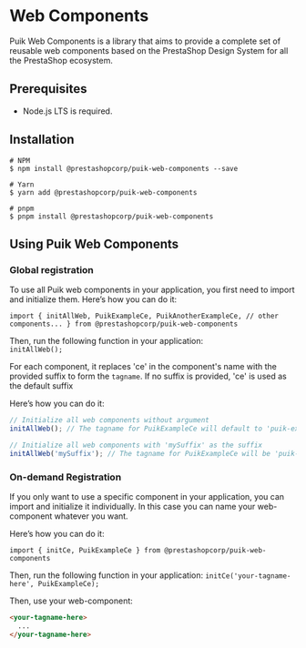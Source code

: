 
<Meta title="Docs/Web Components" />

# Web Components

Puik Web Components is a library that aims to provide a complete set of reusable web components based on the PrestaShop Design System for all the PrestaShop ecosystem.

## Prerequisites

- Node.js LTS is required.

## Installation

```shell
# NPM
$ npm install @prestashopcorp/puik-web-components --save

# Yarn
$ yarn add @prestashopcorp/puik-web-components

# pnpm
$ pnpm install @prestashopcorp/puik-web-components
```

## Using Puik Web Components

### Global registration

To use all Puik web components in your application, you first need to import and initialize them. Here’s how you can do it:  

`import {
  initAllWeb,
  PuikExampleCe,
  PuikAnotherExampleCe,
  // other components...
 } from @prestashopcorp/puik-web-components`  

Then, run the following function in your application:  
`initAllWeb();`

For each component, it replaces 'ce' in the component's name with the provided suffix to form the `tagname`.
If no suffix is provided, 'ce' is used as the default suffix

Here’s how you can do it:

```javascript
// Initialize all web components without argument
initAllWeb(); // The tagname for PuikExampleCe will default to 'puik-example-ce'

// Initialize all web components with 'mySuffix' as the suffix
initAllWeb('mySuffix'); // The tagname for PuikExampleCe will be 'puik-example-mySuffix'
```

### On-demand Registration

If you only want to use a specific component in your application, you can import and initialize it individually.
In this case you can name your web-component whatever you want.

Here’s how you can do it:

`import { initCe, PuikExampleCe } from @prestashopcorp/puik-web-components`

Then, run the following function in your application:
`initCe('your-tagname-here', PuikExampleCe);`

Then, use your web-component:

```html
<your-tagname-here>
  ...
</your-tagname-here>
```
